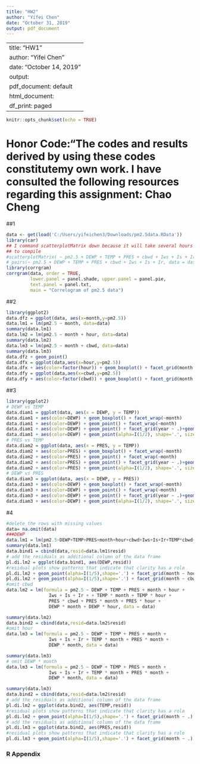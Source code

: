 ```yaml
---
title: "HW2"
author: "Yifei Chen"
date: "October 31, 2019"
output: pdf_document
---
```

---
title: "HW1"
author: "Yifei Chen"
date: "October 14, 2019"
output:
  pdf_document: default
  html_document:
    df_print: paged
---

```r
knitr::opts_chunk$set(echo = TRUE)
```
# Honor Code:"The codes and results derived by using these codes constitutemy own work. I have consulted the following resources regarding this assignment: Chao Cheng
##1
```r
data <- get(load('C:/Users/yifeichen3/Downloads/pm2.5data.RData'))
library(car)
## I command scatterplotMatrix down because it will take several hours
## to compile
#scatterplotMatrix( ~ pm2.5 + DEWP + TEMP + PRES + cbwd + Iws + Is + Ir, data = data,spread=FALSE,span = 0.8,diagonal = "histogram",main = "Scatter plot matrix")
# pairs(~ pm2.5 + DEWP + TEMP + PRES + cbwd + Iws + Is + Ir, data = data, main = "Basic scatter plot matrix") 
library(corrgram)
corrgram(data, order = TRUE,
         lower.panel = panel.shade, upper.panel = panel.pie,
         text.panel = panel.txt,
         main = "Correlogram of pm2.5 data")
```
##2
```r
library(ggplot2)
data.dfz = ggplot(data, aes(x=month,y=pm2.5))
data.lm1 = lm(pm2.5 ~ month, data=data)
summary(data.lm1)
data.lm2 = lm(pm2.5 ~ month + hour, data=data)
summary(data.lm2)
data.lm3 = lm(pm2.5 ~ month + cbwd, data=data)
summary(data.lm3)
data.dfz + geom_point()
data.dfx = ggplot(data,aes(x=hour,y=pm2.5))
data.dfx + aes(color=factor(hour)) + geom_boxplot() + facet_grid(month ~ .)
data.dfy = ggplot(data,aes(x=cbwd,y=pm2.5))
data.dfy + aes(color=factor(cbwd)) + geom_boxplot() + facet_grid(month ~ .)
```
##3
```r
library(ggplot2)
# DEWP vs TEMP 
data.diam1 = ggplot(data, aes(x = DEWP, y = TEMP))
data.diam1 + aes(color=DEWP) + geom_boxplot() + facet_wrap(~month)     
data.diam1 + aes(color=DEWP) + geom_point() + facet_wrap(~month) 
data.diam1 + aes(color=DEWP) + geom_point() + facet_grid(year ~ .)+geom_smooth(method="lm",se=F,color=alpha("black",0.5),size=0.8)
data.diam1 + aes(color=DEWP) + geom_point(alpha=I(1/2), shape='.', size=I(4)) + facet_wrap(~hour) + geom_smooth(method="lm",se=F,color=alpha("black",0.5),size=0.8)
# PRES vs TEMP 
data.diam2 = ggplot(data, aes(x = PRES, y = TEMP))
data.diam2 + aes(color=PRES) + geom_boxplot() + facet_wrap(~month) 
data.diam2 + aes(color=PRES) + geom_point() + facet_wrap(~month)
data.diam2 + aes(color=PRES) + geom_point() + facet_grid(year ~ .)+geom_smooth(method="lm",se=F,color=alpha("black",0.5),size=0.8)
data.diam2 + aes(color=PRES) + geom_point(alpha=I(1/2), shape='.', size=I(4)) + facet_wrap(~hour) + geom_smooth(method="lm",se=F,color=alpha("black",0.5),size=0.8)
# DEWP vs PRES 
data.diam3 = ggplot(data, aes(x = DEWP, y = PRES))
data.diam3 + aes(color=DEWP) + geom_boxplot() + facet_wrap(~month) 
data.diam3 + aes(color=DEWP) + geom_point() + facet_wrap(~month)
data.diam3 + aes(color=DEWP) + geom_point() + facet_grid(year ~ .)+geom_smooth(method="lm",se=F,color=alpha("black",0.5),size=0.8)
data.diam3 + aes(color=DEWP) + geom_point(alpha=I(1/2), shape='.', size=I(4)) + facet_wrap(~hour) + geom_smooth(method="lm",se=F,color=alpha("black",0.5),size=0.8)
```
#4
```r
#delete the rows with missing values
data= na.omit(data)
###DEWP
data.lm1 = lm(pm2.5~DEWP+TEMP+PRES+month+hour+cbwd+Iws+Is+Ir+TEMP*cbwd+TEMP*month+TEMP*hour+PRES*cbwd+PRES*month+PRES*hour+DEWP*cbwd+DEWP*month+DEWP*hour, data=data)
summary(data.lm1)
data.bind1 = cbind(data,resid=data.lm1$resid)
# add the residuals as additional column of the data frame
pl.di.lm2 = ggplot(data.bind1, aes(DEWP,resid))
#residual plots show patterns that indicate that clarity has a role
pl.di.lm2 + geom_point(alpha=I(1/5),shape='.') + facet_grid(month ~ hour)
pl.di.lm2 + geom_point(alpha=I(1/5),shape='.') + facet_grid(month ~ cbwd)
#omit cbwd
data.lm2 = lm(formula = pm2.5 ~ DEWP + TEMP + PRES + month + hour + 
                Iws + Is + Ir + + TEMP * month + TEMP * hour + 
                PRES * cbwd + PRES * month + PRES * hour + 
                DEWP * month + DEWP * hour, data = data)

summary(data.lm2)
data.bind2 = cbind(data,resid=data.lm2$resid)
#omit hour
data.lm3 = lm(formula = pm2.5 ~ DEWP + TEMP + PRES + month + 
                Iws + Is + Ir + TEMP * month + PRES * month + 
                DEWP * month, data = data)

summary(data.lm3)
# omit DEWP * month
data.lm3 = lm(formula = pm2.5 ~ DEWP + TEMP + PRES + month + 
                Iws + Is + Ir + TEMP * month + PRES * month + 
                DEWP * month, data = data)

summary(data.lm3)
data.bind2 = cbind(data,resid=data.lm2$resid)
# add the residuals as additional column of the data frame
pl.di.lm2 = ggplot(data.bind2, aes(TEMP,resid))
#residual plots show patterns that indicate that clarity has a role
pl.di.lm2 + geom_point(alpha=I(1/5),shape='.') + facet_grid(month ~ .)
# add the residuals as additional column of the data frame
pl.di.lm3 = ggplot(data.bind2, aes(PRES,resid))
#residual plots show patterns that indicate that clarity has a role
pl.di.lm3 + geom_point(alpha=I(1/5),shape='.') + facet_grid(month ~ .)
```
### R Appendix
```r
```